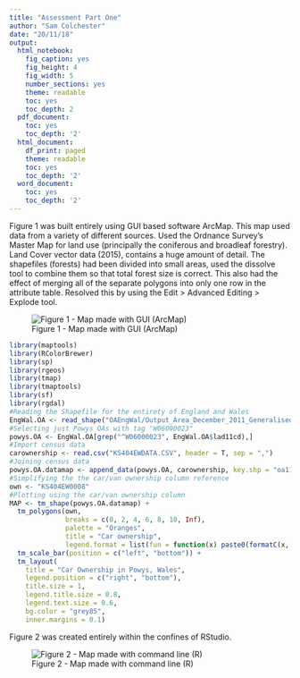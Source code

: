 ```yaml
---
title: "Assessment Part One"
author: "Sam Colchester"
date: "20/11/18"
output:
  html_notebook:
    fig_caption: yes
    fig_height: 4
    fig_width: 5
    number_sections: yes
    theme: readable
    toc: yes
    toc_depth: 2
  pdf_document:
    toc: yes
    toc_depth: '2'
  html_document:
    df_print: paged
    theme: readable
    toc: yes
    toc_depth: '2'
  word_document:
    toc: yes
    toc_depth: '2'
---
```


Figure 1 was built entirely using GUI based software ArcMap. This map used data from a variety of different sources. Used the Ordnance Survey’s Master Map for land use (principally the coniferous and broadleaf forestry). Land Cover vector data (2015), contains a huge amount of detail. The shapefiles (forests) had been divided into small areas, used the dissolve tool to combine them so that total forest size is correct. This also had the effect of merging all of the separate polygons into only one row in the attribute table. Resolved this by using the Edit > Advanced Editing > Explode tool. 

![Figure 1 - Map made with GUI (ArcMap)](Images/Powys-forestry.jpg)
```r

library(maptools) 
library(RColorBrewer) 
library(sp) 
library(rgeos) 
library(tmap) 
library(tmaptools) 
library(sf) 
library(rgdal)
#Reading the Shapefile for the entirety of England and Wales
EngWal.OA <- read_shape("OAEngWal/Output_Area_December_2011_Generalised_Clipped_Boundaries_in_England_and_Wales.shp", as.sf = T)
#Selecting just Powys OAs with tag "W06000023"
powys.OA <- EngWal.OA[grep("^W06000023", EngWal.OA$lad11cd),]
#Import census data
carownership <- read.csv("KS404EWDATA.CSV", header = T, sep = ",")
#Joining census data
powys.OA.datamap <- append_data(powys.OA, carownership, key.shp = "oa11cd", key.data = "GeographyCode", ignore.duplicates = T)
#Simplifying the the car/van ownership column reference
own <- "KS404EW0008"
#Plotting using the car/van ownership column
MAP <- tm_shape(powys.OA.datamap) +
  tm_polygons(own, 
              breaks = c(0, 2, 4, 6, 8, 10, Inf), 
              palette = "Oranges", 
              title = "Car ownership",
              legend.format = list(fun = function(x) paste0(formatC(x, digits=0, format="f"), "%"))) +
  tm_scale_bar(position = c("left", "bottom")) +
  tm_layout(
    title = "Car Ownership in Powys, Wales", 
    legend.position = c("right", "bottom"),
    title.size = 1, 
    legend.title.size = 0.8,
    legend.text.size = 0.6,
    bg.color = "grey85",
    inner.margins = 0.1)
```

Figure 2 was created entirely within the confines of RStudio. 

![Figure 2 - Map made with command line (R)](Images/CarownershipPowys.png)
